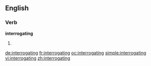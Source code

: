 ==English==
===Verb===
'''interrogating'''
# {{present participle of|[[interrogate]]}}

[[de:interrogating]]
[[fr:interrogating]]
[[oc:interrogating]]
[[simple:interrogating]]
[[vi:interrogating]]
[[zh:interrogating]]
